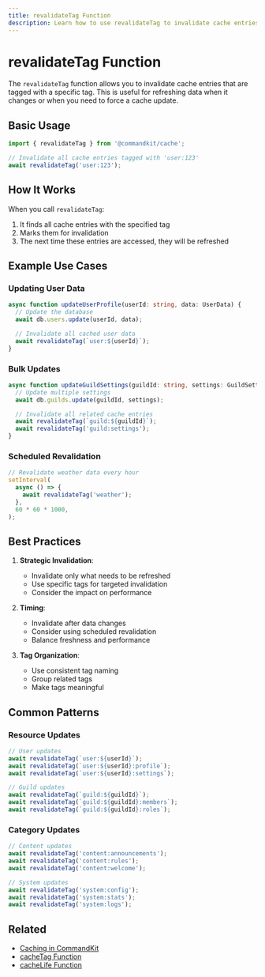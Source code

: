 ```yaml
---
title: revalidateTag Function
description: Learn how to use revalidateTag to invalidate cache entries by their tags.
---
```


# revalidateTag Function

The `revalidateTag` function allows you to invalidate cache entries that are tagged with a specific tag. This is useful for refreshing data when it changes or when you need to force a cache update.

## Basic Usage

```ts
import { revalidateTag } from '@commandkit/cache';

// Invalidate all cache entries tagged with 'user:123'
await revalidateTag('user:123');
```

## How It Works

When you call `revalidateTag`:

1. It finds all cache entries with the specified tag
2. Marks them for invalidation
3. The next time these entries are accessed, they will be refreshed

## Example Use Cases

### Updating User Data

```ts
async function updateUserProfile(userId: string, data: UserData) {
  // Update the database
  await db.users.update(userId, data);

  // Invalidate all cached user data
  await revalidateTag(`user:${userId}`);
}
```

### Bulk Updates

```ts
async function updateGuildSettings(guildId: string, settings: GuildSettings) {
  // Update multiple settings
  await db.guilds.update(guildId, settings);

  // Invalidate all related cache entries
  await revalidateTag(`guild:${guildId}`);
  await revalidateTag('guild:settings');
}
```

### Scheduled Revalidation

```ts
// Revalidate weather data every hour
setInterval(
  async () => {
    await revalidateTag('weather');
  },
  60 * 60 * 1000,
);
```

## Best Practices

1. **Strategic Invalidation**:
   - Invalidate only what needs to be refreshed
   - Use specific tags for targeted invalidation
   - Consider the impact on performance

2. **Timing**:
   - Invalidate after data changes
   - Consider using scheduled revalidation
   - Balance freshness and performance

3. **Tag Organization**:
   - Use consistent tag naming
   - Group related tags
   - Make tags meaningful

## Common Patterns

### Resource Updates

```ts
// User updates
await revalidateTag(`user:${userId}`);
await revalidateTag(`user:${userId}:profile`);
await revalidateTag(`user:${userId}:settings`);

// Guild updates
await revalidateTag(`guild:${guildId}`);
await revalidateTag(`guild:${guildId}:members`);
await revalidateTag(`guild:${guildId}:roles`);
```

### Category Updates

```ts
// Content updates
await revalidateTag('content:announcements');
await revalidateTag('content:rules');
await revalidateTag('content:welcome');

// System updates
await revalidateTag('system:config');
await revalidateTag('system:stats');
await revalidateTag('system:logs');
```

## Related

- [Caching in CommandKit](./01-caching-in-commandkit.mdx)
- [cacheTag Function](./02-cacheTag-function.mdx)
- [cacheLife Function](./03-cacheLife-function.mdx)
